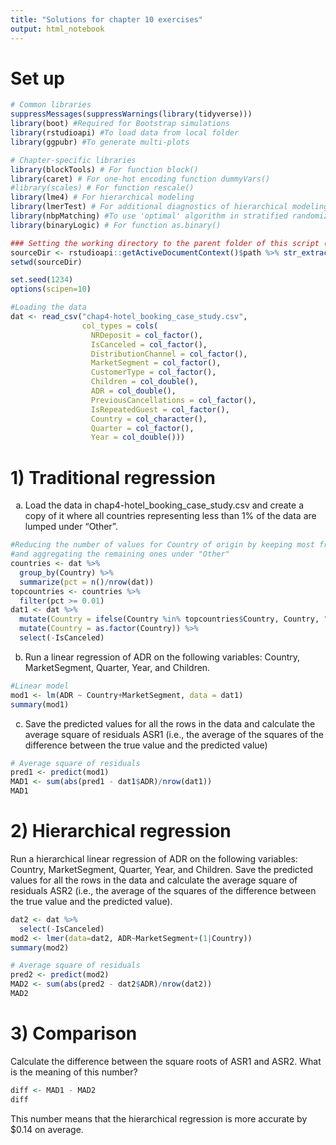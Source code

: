 ```yaml
---
title: "Solutions for chapter 10 exercises"
output: html_notebook
---
```


# Set up

```r
# Common libraries
suppressMessages(suppressWarnings(library(tidyverse)))
library(boot) #Required for Bootstrap simulations
library(rstudioapi) #To load data from local folder
library(ggpubr) #To generate multi-plots

# Chapter-specific libraries
library(blockTools) # For function block()
library(caret) # For one-hot encoding function dummyVars()
#library(scales) # For function rescale()
library(lme4) # For hierarchical modeling
library(lmerTest) # For additional diagnostics of hierarchical modeling
library(nbpMatching) #To use 'optimal' algorithm in stratified randomization
library(binaryLogic) # For function as.binary()

### Setting the working directory to the parent folder of this script (Rstudio only)
sourceDir <- rstudioapi::getActiveDocumentContext()$path %>% str_extract("^.+/")
setwd(sourceDir)

set.seed(1234)
options(scipen=10)
```

```r
#Loading the data
dat <- read_csv("chap4-hotel_booking_case_study.csv", 
                col_types = cols(
                  NRDeposit = col_factor(),
                  IsCanceled = col_factor(),
                  DistributionChannel = col_factor(),
                  MarketSegment = col_factor(),
                  CustomerType = col_factor(),
                  Children = col_double(),
                  ADR = col_double(),
                  PreviousCancellations = col_factor(),
                  IsRepeatedGuest = col_factor(),
                  Country = col_character(),
                  Quarter = col_factor(),
                  Year = col_double()))
```

# 1) Traditional regression

a)	Load the data in chap4-hotel_booking_case_study.csv and create a copy of it where all countries representing less than 1% of the data are lumped under “Other”. 

```r
#Reducing the number of values for Country of origin by keeping most frequent countries only
#and aggregating the remaining ones under "Other"
countries <- dat %>% 
  group_by(Country) %>% 
  summarize(pct = n()/nrow(dat))
topcountries <- countries %>% 
  filter(pct >= 0.01)
dat1 <- dat %>%
  mutate(Country = ifelse(Country %in% topcountries$Country, Country, "Other")) %>%
  mutate(Country = as.factor(Country)) %>%
  select(-IsCanceled)
```

b)	Run a linear regression of ADR on the following variables: Country, MarketSegment, Quarter, Year, and Children.  

```r
#Linear model
mod1 <- lm(ADR ~ Country+MarketSegment, data = dat1)
summary(mod1)
```

c)	Save the predicted values for all the rows in the data and calculate the average square of residuals ASR1 (i.e., the average of the squares of the difference between the true value and the predicted value)

```r
# Average square of residuals
pred1 <- predict(mod1)
MAD1 <- sum(abs(pred1 - dat1$ADR)/nrow(dat1))
MAD1
```

# 2) Hierarchical regression

Run a hierarchical linear regression of ADR on the following variables: Country, MarketSegment, Quarter, Year, and Children. Save the predicted values for all the rows in the data and calculate the average square of residuals ASR2 (i.e., the average of the squares of the difference between the true value and the predicted value).

```r
dat2 <- dat %>%
  select(-IsCanceled)
mod2 <- lmer(data=dat2, ADR~MarketSegment+(1|Country))
summary(mod2)
```

```r
# Average square of residuals
pred2 <- predict(mod2)
MAD2 <- sum(abs(pred2 - dat2$ADR)/nrow(dat2))
MAD2
```

# 3) Comparison

Calculate the difference between the square roots of ASR1 and ASR2. What is the meaning of this number?

```r
diff <- MAD1 - MAD2
diff
```
This number means that the hierarchical regression is more accurate by $0.14 on average.